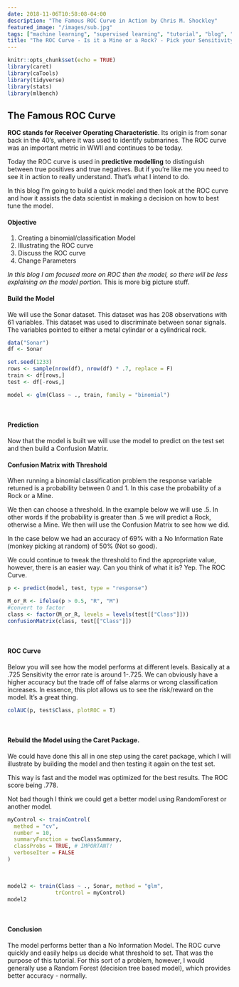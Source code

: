 ```yaml
---
date: 2018-11-06T10:58:08-04:00
description: "The Famous ROC Curve in Action by Chris M. Shockley"
featured_image: "/images/sub.jpg"
tags: ["machine learning", "supervised learning", "tutorial", "blog", "analysis", "model"]
title: "The ROC Curve - Is it a Mine or a Rock? - Pick your Sensitivity"
---
```



```r
knitr::opts_chunk$set(echo = TRUE)
library(caret)
library(caTools)
library(tidyverse)
library(stats)
library(mlbench)
```

## The Famous ROC Curve

**ROC stands for Receiver Operating Characteristic**.  Its origin is from sonar back in the 40's, where it was used to identify submarines.  The ROC curve was an important metric in WWII and continues to be today.  

Today the ROC curve is used in **predictive modelling** to distinguish between true positives and true negatives. But if you're like me you need to see it in action to really understand.  That's what I intend to do.

In this blog I'm going to build a quick model and then look at the ROC curve and how it assists the data scientist in making a decision on how to best tune the model.  

#### Objective


1) Creating a binomial/classification Model
2) Illustrating the ROC curve
3) Discuss the ROC curve
4) Change Parameters

*In this blog I am focused more on ROC then the model, so there will be less explaining on the model portion.*  This is more big picture stuff.




#### Build the Model

We will use the Sonar dataset.  This dataset was has 208 observations with 61 variables.  This dataset was used to discriminate between sonar signals.  The variables pointed to either a metal cylindar or a cylindrical rock.

```r
data("Sonar")
df <- Sonar

```



```r
set.seed(1233)
rows <- sample(nrow(df), nrow(df) * .7, replace = F)
train <- df[rows,]
test <- df[-rows,]

model <- glm(Class ~ ., train, family = "binomial")
```
<br>

#### Prediction

Now that the model is built we will use the model to predict on the test set and then build a Confusion Matrix.

#### Confusion Matrix with Threshold

When running a binomial classification problem the response variable returned is a probability between 0 and 1.  In this case the probability of a Rock or a Mine.  

We then can choose a threshold.  In the example below we will use .5.  In other words if the probability is greater than .5 we will predict a Rock, otherwise a Mine.  We then will use the Confusion Matrix to see how we did.
<br>

In the case below we had an accuracy of 69% with a No Information Rate (monkey picking at random) of 50% (Not so good).  

We could continue to tweak the threshold to find the appropriate value, however, there is an easier way.  Can you think of what it is?  Yep.  The ROC Curve.

```r

p <- predict(model, test, type = "response")

M_or_R <- ifelse(p > 0.5, "R", "M")
#convert to factor
class <- factor(M_or_R, levels = levels(test[["Class"]]))
confusionMatrix(class, test[["Class"]])
```

<br>


#### ROC Curve

Below you will see how the model performs at different levels. Basically at a .725 Sensitivity the error rate is around 1-.725.  We can obviously have a higher accuracy but the trade off of false alarms or wrong classification increases.  In essence, this plot allows us to see the risk/reward on the model.  It's a great thing.

```r
colAUC(p, test$Class, plotROC = T)
```
<br>

#### Rebuild the Model using the Caret Package.  

We could have done this all in one step using the caret package, which I will illustrate by building the model and then testing it again on the test set.  

This way is fast and the model was optimized for the best results.  The ROC score being .778.  

Not bad though I think we could get a better model using RandomForest or another model.
```r
myControl <- trainControl(
  method = "cv",
  number = 10,
  summaryFunction = twoClassSummary,
  classProbs = TRUE, # IMPORTANT!
  verboseIter = FALSE
)
```
<br>


```r
model2 <- train(Class ~ ., Sonar, method = "glm",
               trControl = myControl)
model2

```
<br>


#### Conclusion

The model performs better than a No Information Model.  The ROC curve quickly and easily helps us decide what threshold to set.    That was the purpose of this tutorial.  For this sort of a problem, however, I would generally use a Random Forest (decision tree based model), which provides better accuracy - normally.
